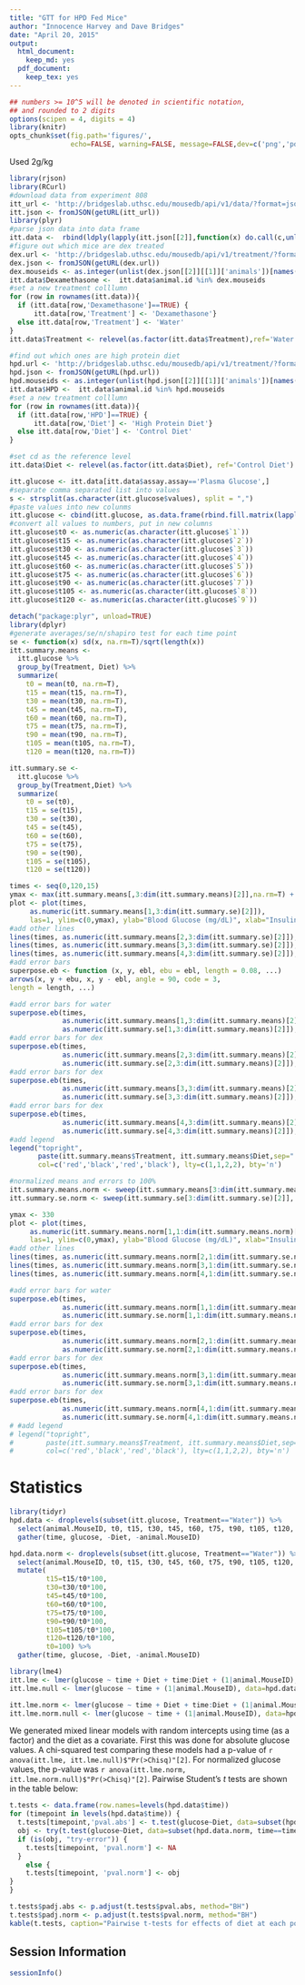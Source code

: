 ```yaml
---
title: "GTT for HPD Fed Mice"
author: "Innocence Harvey and Dave Bridges"
date: "April 20, 2015"
output:
  html_document:
    keep_md: yes
  pdf_document:
    keep_tex: yes
---
```


```r
## numbers >= 10^5 will be denoted in scientific notation,
## and rounded to 2 digits
options(scipen = 4, digits = 4)
library(knitr)
opts_chunk$set(fig.path='figures/',
               echo=FALSE, warning=FALSE, message=FALSE,dev=c('png','pdf'))
```

Used 2g/kg

```r
library(rjson)
library(RCurl)
#download data from experiment 808
itt_url <- 'http://bridgeslab.uthsc.edu/mousedb/api/v1/data/?format=json&username=davebridges&api_key=fce3fde2a9a2e5dc9e04c20aad90120a621c50b3&limit=0&experiment=808'
itt.json <- fromJSON(getURL(itt_url))
library(plyr)
#parse json data into data frame
itt.data <-  rbind(ldply(lapply(itt.json[[2]],function(x) do.call(c,unlist(x,r=F))),as.data.frame))
#figure out which mice are dex treated
dex.url <- 'http://bridgeslab.uthsc.edu/mousedb/api/v1/treatment/?format=json&username=davebridges&api_key=fce3fde2a9a2e5dc9e04c20aad90120a621c50b3&limit=0&treatment=Dexamethasone%20Treated'
dex.json <- fromJSON(getURL(dex.url))
dex.mouseids <- as.integer(unlist(dex.json[[2]][[1]]['animals'])[names(unlist(dex.json[[2]][[1]]['animals'])) == 'animals.id'])
itt.data$Dexamethasone <-  itt.data$animal.id %in% dex.mouseids
#set a new treatment colllumn
for (row in rownames(itt.data)){
  if (itt.data[row,'Dexamethasone']==TRUE) {
      itt.data[row,'Treatment'] <- 'Dexamethasone'}
  else itt.data[row,'Treatment'] <- 'Water'
}
itt.data$Treatment <- relevel(as.factor(itt.data$Treatment),ref='Water')

#find out which ones are high protein diet
hpd.url <- 'http://bridgeslab.uthsc.edu/mousedb/api/v1/treatment/?format=json&username=davebridges&api_key=fce3fde2a9a2e5dc9e04c20aad90120a621c50b3&limit=0&treatment=High%20Protein%20Diet'
hpd.json <- fromJSON(getURL(hpd.url))
hpd.mouseids <- as.integer(unlist(hpd.json[[2]][[1]]['animals'])[names(unlist(hpd.json[[2]][[1]]['animals'])) == 'animals.id'])
itt.data$HPD <-  itt.data$animal.id %in% hpd.mouseids
#set a new treatment colllumn
for (row in rownames(itt.data)){
  if (itt.data[row,'HPD']==TRUE) {
      itt.data[row,'Diet'] <- 'High Protein Diet'}
  else itt.data[row,'Diet'] <- 'Control Diet'
}

#set cd as the reference level
itt.data$Diet <- relevel(as.factor(itt.data$Diet), ref='Control Diet')

itt.glucose <- itt.data[itt.data$assay.assay=='Plasma Glucose',]
#separate comma separated list into values
s <- strsplit(as.character(itt.glucose$values), split = ",")
#paste values into new colunms
itt.glucose <- cbind(itt.glucose, as.data.frame(rbind.fill.matrix(lapply(s, t))))
#convert all values to numbers, put in new columns
itt.glucose$t0 <- as.numeric(as.character(itt.glucose$`1`))
itt.glucose$t15 <- as.numeric(as.character(itt.glucose$`2`))
itt.glucose$t30 <- as.numeric(as.character(itt.glucose$`3`))
itt.glucose$t45 <- as.numeric(as.character(itt.glucose$`4`))
itt.glucose$t60 <- as.numeric(as.character(itt.glucose$`5`))
itt.glucose$t75 <- as.numeric(as.character(itt.glucose$`6`))
itt.glucose$t90 <- as.numeric(as.character(itt.glucose$`7`))
itt.glucose$t105 <- as.numeric(as.character(itt.glucose$`8`))
itt.glucose$t120 <- as.numeric(as.character(itt.glucose$`9`))
```

```r
detach("package:plyr", unload=TRUE)
library(dplyr)
#generate averages/se/n/shapiro test for each time point
se <- function(x) sd(x, na.rm=T)/sqrt(length(x))
itt.summary.means <- 
  itt.glucose %>%
  group_by(Treatment, Diet) %>%
  summarize(
    t0 = mean(t0, na.rm=T),
    t15 = mean(t15, na.rm=T),
    t30 = mean(t30, na.rm=T),
    t45 = mean(t45, na.rm=T),
    t60 = mean(t60, na.rm=T),
    t75 = mean(t75, na.rm=T),
    t90 = mean(t90, na.rm=T),
    t105 = mean(t105, na.rm=T),
    t120 = mean(t120, na.rm=T))

itt.summary.se <- 
  itt.glucose %>%
  group_by(Treatment,Diet) %>%
  summarize(
    t0 = se(t0),
    t15 = se(t15),
    t30 = se(t30),
    t45 = se(t45),
    t60 = se(t60),
    t75 = se(t75),
    t90 = se(t90),
    t105 = se(t105),
    t120 = se(t120))

times <- seq(0,120,15)
ymax <- max(itt.summary.means[,3:dim(itt.summary.means)[2]],na.rm=T) + max(itt.summary.se[,3:dim(itt.summary.se)[2]],na.rm=T)
plot <- plot(times,
     as.numeric(itt.summary.means[1,3:dim(itt.summary.se)[2]]),
     las=1, ylim=c(0,ymax), ylab="Blood Glucose (mg/dL)", xlab="Insulin (min)", type="l", col='black')
#add other lines
lines(times, as.numeric(itt.summary.means[2,3:dim(itt.summary.se)[2]]), col='red')
lines(times, as.numeric(itt.summary.means[3,3:dim(itt.summary.se)[2]]), col='black', lty=2)
lines(times, as.numeric(itt.summary.means[4,3:dim(itt.summary.se)[2]]), col='red', lty=2)
#add error bars
superpose.eb <- function (x, y, ebl, ebu = ebl, length = 0.08, ...)
arrows(x, y + ebu, x, y - ebl, angle = 90, code = 3,
length = length, ...)

#add error bars for water
superpose.eb(times,
             as.numeric(itt.summary.means[1,3:dim(itt.summary.means)[2]]),
             as.numeric(itt.summary.se[1,3:dim(itt.summary.means)[2]]), col='black')
#add error bars for dex
superpose.eb(times,
             as.numeric(itt.summary.means[2,3:dim(itt.summary.means)[2]]),
             as.numeric(itt.summary.se[2,3:dim(itt.summary.means)[2]]), col='red')
#add error bars for dex
superpose.eb(times,
             as.numeric(itt.summary.means[3,3:dim(itt.summary.means)[2]]),
             as.numeric(itt.summary.se[3,3:dim(itt.summary.means)[2]]), col='black')
#add error bars for dex
superpose.eb(times,
             as.numeric(itt.summary.means[4,3:dim(itt.summary.means)[2]]),
             as.numeric(itt.summary.se[4,3:dim(itt.summary.means)[2]]), col='red')
#add legend
legend("topright",
       paste(itt.summary.means$Treatment, itt.summary.means$Diet,sep=" - "),
       col=c('red','black','red','black'), lty=c(1,1,2,2), bty='n')

#normalized means and errors to 100%
itt.summary.means.norm <- sweep(itt.summary.means[3:dim(itt.summary.means)[2]], 1, itt.summary.means$t0, "/")*100
itt.summary.se.norm <- sweep(itt.summary.se[3:dim(itt.summary.se)[2]], 1, itt.summary.means$t0, "/")*100

ymax <- 330
plot <- plot(times,
     as.numeric(itt.summary.means.norm[1,1:dim(itt.summary.means.norm)[2]]),
     las=1, ylim=c(0,ymax), ylab="Blood Glucose (mg/dL)", xlab="Insulin (min)", type="l", col='black')
#add other lines
lines(times, as.numeric(itt.summary.means.norm[2,1:dim(itt.summary.se.norm)[2]]), col='red')
lines(times, as.numeric(itt.summary.means.norm[3,1:dim(itt.summary.se.norm)[2]]), col='black', lty=2)
lines(times, as.numeric(itt.summary.means.norm[4,1:dim(itt.summary.se.norm)[2]]), col='red', lty=2)

#add error bars for water
superpose.eb(times,
             as.numeric(itt.summary.means.norm[1,1:dim(itt.summary.means.norm)[2]]),
             as.numeric(itt.summary.se.norm[1,1:dim(itt.summary.means.norm)[2]]), col='black')
#add error bars for dex
superpose.eb(times,
             as.numeric(itt.summary.means.norm[2,1:dim(itt.summary.means.norm)[2]]),
             as.numeric(itt.summary.se.norm[2,1:dim(itt.summary.means.norm)[2]]), col='red')
#add error bars for dex
superpose.eb(times,
             as.numeric(itt.summary.means.norm[3,1:dim(itt.summary.means.norm)[2]]),
             as.numeric(itt.summary.se.norm[3,1:dim(itt.summary.means.norm)[2]]), col='black')
#add error bars for dex
superpose.eb(times,
             as.numeric(itt.summary.means.norm[4,1:dim(itt.summary.means.norm)[2]]),
             as.numeric(itt.summary.se.norm[4,1:dim(itt.summary.means.norm)[2]]), col='red')
# #add legend
# legend("topright",
#        paste(itt.summary.means$Treatment, itt.summary.means$Diet,sep=" - "),
#        col=c('red','black','red','black'), lty=c(1,1,2,2), bty='n')

```

# Statistics


```r
library(tidyr)
hpd.data <- droplevels(subset(itt.glucose, Treatment=="Water")) %>% 
  select(animal.MouseID, t0, t15, t30, t45, t60, t75, t90, t105, t120, Diet) %>%
  gather(time, glucose, -Diet, -animal.MouseID) 

hpd.data.norm <- droplevels(subset(itt.glucose, Treatment=="Water")) %>% 
  select(animal.MouseID, t0, t15, t30, t45, t60, t75, t90, t105, t120, Diet) %>%
  mutate(
         t15=t15/t0*100,
         t30=t30/t0*100,
         t45=t45/t0*100,
         t60=t60/t0*100,
         t75=t75/t0*100,
         t90=t90/t0*100,
         t105=t105/t0*100,
         t120=t120/t0*100,
         t0=100) %>%
  gather(time, glucose, -Diet, -animal.MouseID)

library(lme4)
itt.lme <- lmer(glucose ~ time + Diet + time:Diet + (1|animal.MouseID), data=hpd.data, REML=F)
itt.lme.null <- lmer(glucose ~ time + (1|animal.MouseID), data=hpd.data, REML=F)

itt.lme.norm <- lmer(glucose ~ time + Diet + time:Diet + (1|animal.MouseID), data=hpd.data.norm, REML=F)
itt.lme.norm.null <- lmer(glucose ~ time + (1|animal.MouseID), data=hpd.data.norm, REML=F)

```

We generated mixed linear models with random intercepts using time (as a factor) and the diet as a covariate.  First this was done for absolute glucose values.  A chi-squared test comparing these models had a p-value of `r anova(itt.lme, itt.lme.null)$"Pr(>Chisq)"[2]`.  For normalized glucose values, the p-value was `r anova(itt.lme.norm, itt.lme.norm.null)$"Pr(>Chisq)"[2]`. Pairwise Student's *t* tests are shown in the table below:

```r
t.tests <- data.frame(row.names=levels(hpd.data$time))
for (timepoint in levels(hpd.data$time)) {
  t.tests[timepoint,'pval.abs'] <- t.test(glucose~Diet, data=subset(hpd.data, time==timepoint))$p.value
  obj <- try(t.test(glucose~Diet, data=subset(hpd.data.norm, time==timepoint))$p.value, silent=T)
  if (is(obj, "try-error")) {
    t.tests[timepoint, 'pval.norm'] <- NA
  }
    else {
    t.tests[timepoint, 'pval.norm'] <- obj
}
}

t.tests$padj.abs <- p.adjust(t.tests$pval.abs, method="BH")
t.tests$padj.norm <- p.adjust(t.tests$pval.norm, method="BH")
kable(t.tests, caption="Pairwise t-tests for effects of diet at each point of the GTT, both for absolute and normalized values.")
```

## Session Information

```r
sessionInfo()
```


